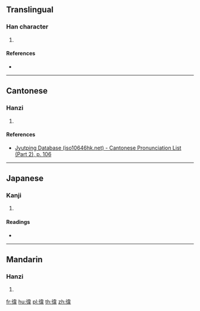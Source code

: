 ==Translingual==

===Han character===
{{Han char|rn=60|rad=彳|as=09|sn=12|four=24256|canj=HODMQ|ids=⿰彳韋}}

# {{defn|Han|sort=彳09}}

====References====
* {{Han ref|kx=0370.050|dkj=10192|dj=0696.060|hdz=20836.130|uh=5FAB|ud=24491|bh=D8F7|bd=55543}}

----

==Cantonese==

===Hanzi===
{{yue-hanzi|jyut=[[wai5]]|y=wai5}}

# {{defn|lang=yue|sort=彳09}}

====References====
* [http://www.iso10646hk.net/jp/document/download.jsp Jyutping Database (iso10646hk.net) - Cantonese Pronunciation List (Part 2), p. 106]

----

==Japanese==

===Kanji===
{{ja-kanji|grade=|rs=彳09}}

# {{defn|lang=ja|sort=彳09}}

====Readings====
* {{ja-readings|on=[[い]] (i)|kun=[[やく]] (yaku)}}

----

==Mandarin==

===Hanzi===
{{cmn-hanzi|pin=[[wěi]] ([[wei3]])|wg=wei<sup>3</sup>}}

# {{defn|lang=cmn|sort=彳09}}

[[fr:徫]]
[[hu:徫]]
[[pl:徫]]
[[th:徫]]
[[zh:徫]]